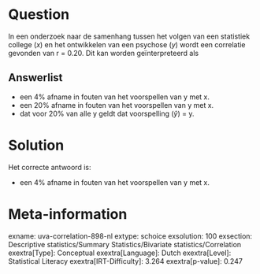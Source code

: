 Question
========

In een onderzoek naar de samenhang tussen het volgen van een statistiek
college (*x*) en het ontwikkelen van een psychose (*y*) wordt een
correlatie gevonden van r = 0.20. Dit kan worden geïnterpreteerd als

Answerlist
----------

* een 4% afname in fouten van het voorspellen van y met x.
* een 20% afname in fouten van het voorspellen van y met x.
* dat voor 20% van alle y geldt dat voorspelling ($\hat{y}$) = y.

Solution
========

Het correcte antwoord is: 

* een 4% afname in fouten van het voorspellen van y met x.

Meta-information
================
exname: uva-correlation-898-nl
extype: schoice
exsolution: 100
exsection: Descriptive statistics/Summary Statistics/Bivariate statistics/Correlation
exextra[Type]: Conceptual
exextra[Language]: Dutch
exextra[Level]: Statistical Literacy
exextra[IRT-Difficulty]: 3.264
exextra[p-value]: 0.247
